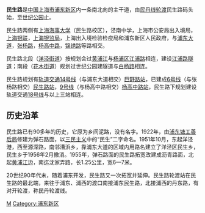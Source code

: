 {{Unreferenced|time=2022-03-07T02:20:37+00:00}}
{{Infobox China Road
|路牌类型=Shanghai
|中文道路名称=民生路
|走向1=北
|走向2=南
|走向1(E)=N
|道路英文名=Minsheng Rd.
|走向2(E)=S
|道路总长度=
|车速限制=
|行车线数量=
|所在地区=[[上海市|上海市]][[浦东新区|浦东新区]]
|起点=[[民丹线轮渡|民丹线轮渡]]民生路码头
|终点=[[世纪公园|世纪公园]]
|命名缘由=[[三民主义|三民主义]]中的“民生”
}}
'''民生路'''是[[中华人民共和国|中国]][[上海市|上海市]][[浦东新区|浦东新区]]内一条南北向的主干道，由[[民丹线轮渡|民丹线轮渡]]民生路码头始，至[[世纪公园|世纪公园]]止。

民生路两侧有[[上海海事大学|上海海事大学]]（民生路校区），泾南中学，上海市公安局出入境局，[[上海银联|上海银联]]，[[上海银监局|上海银监局]]，上海出入境检验检疫局和浦东新区人民政府，与[[浦东大道|浦东大道]]，[[张杨路|张杨路]]，[[杨高中路|杨高中路]]，[[锦绣路|锦绣路]]等路相交。

民生路北段（[[洋泾街道|洋泾街道]]）按规划会过[[黄浦江|黄浦江]]与[[杨浦区|杨浦区]][[江浦路|江浦路]]相连，建设[[江浦路隧道|江浦路隧道]]；南段（[[花木街道|花木街道]]）规划过世纪公园建隧道与[[白杨路|白杨路]]相连。

民生路规划有[[上海轨道交通14号线|轨道交通14号线]]（与浦东大道相交）[[巨野路站|巨野路站]]，已建成[[上海轨道交通6号线|6号线]]（与张杨路相交）[[民生路站|民生路站]]，[[上海轨道交通9号线|9号线]]（与杨高中路相交）[[杨高中路站|杨高中路站]]，民生路下规划建设轨道交通[[上海轨道交通18号线|18号线]]与以上三站相连。

== 历史沿革 ==
民生路已有90多年的历史，它原为乡间泥路，没有名字。1922年，由[[浦东塘工善后局|浦东塘工善后局]]修建为弹石路面，以[[三民主义|三民主义]]中的“民生”二字命名。1951年10月，东起洋泾港，西至源深路，南邻漕浜乡，靠浦东大道的区域内用路名建立了洋泾区民生乡，民生乡于1956年2月撤消。1955年，弹石路面的民生路拓宽改建成沥青路面，北起[[黄浦江|黄浦江]]边，南迄沈家弄路，长1.25公里，宽6—7米。

20世纪90年代末，随着浦东开发，民生路又一次拓宽并延伸。民生路轮渡站在民生路的最北端，来往于浦东、浦西的渡口南接浦东民生路，北接浦西的丹东路，有对开轮渡，称民丹轮渡线。

[[Category:上海道路|M]]
[[Category:浦东新区|Category:浦东新区]]